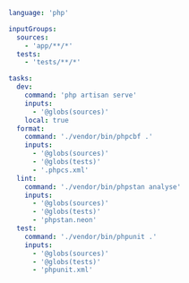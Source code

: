 ```yaml title="<project>/moon.yml"
language: 'php'

inputGroups:
  sources:
    - 'app/**/*'
  tests:
    - 'tests/**/*'

tasks:
  dev:
    command: 'php artisan serve'
    inputs:
      - '@globs(sources)'
    local: true
  format:
    command: './vendor/bin/phpcbf .'
    inputs:
      - '@globs(sources)'
      - '@globs(tests)'
      - '.phpcs.xml'
  lint:
    command: './vendor/bin/phpstan analyse'
    inputs:
      - '@globs(sources)'
      - '@globs(tests)'
      - 'phpstan.neon'
  test:
    command: './vendor/bin/phpunit .'
    inputs:
      - '@globs(sources)'
      - '@globs(tests)'
      - 'phpunit.xml'
```

